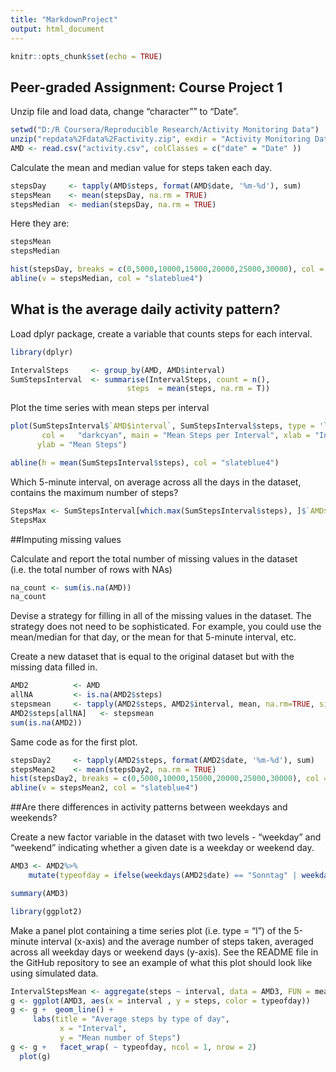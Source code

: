 ---
title: "MarkdownProject"
output: html_document
---

```{r setup, include=FALSE}
knitr::opts_chunk$set(echo = TRUE)
```

## Peer-graded Assignment: Course Project 1

Unzip file and load data, change "character"" to "Date".


```{r}
setwd("D:/R Coursera/Reproducible Research/Activity Monitoring Data")
unzip("repdata%2Fdata%2Factivity.zip", exdir = "Activity Monitoring Data")
AMD <- read.csv("activity.csv", colClasses = c("date" = "Date" ))

```

Calculate the mean and median value for steps taken each day.

```{r}
stepsDay     <- tapply(AMD$steps, format(AMD$date, '%m-%d'), sum) 
stepsMean    <- mean(stepsDay, na.rm = TRUE)
stepsMedian  <- median(stepsDay, na.rm = TRUE)
```

Here they are:

```{r}
stepsMean
stepsMedian

```

```{r graphic, echo=FALSE}
hist(stepsDay, breaks = c(0,5000,10000,15000,20000,25000,30000), col = "darkcyan", xlab = "Steps per Day", main = "Frequency of Steps per Day")
abline(v = stepsMedian, col = "slateblue4")

```

## What is the average daily activity pattern?

Load dplyr package, create a variable that counts steps for each interval.

```{r load pack, echo=FALSE}
library(dplyr)
```

```{r}
IntervalSteps     <- group_by(AMD, AMD$interval)
SumStepsInterval  <- summarise(IntervalSteps, count = n(), 
                          steps  = mean(steps, na.rm = T))
```

Plot the time series with mean steps per interval

```{r time series}
plot(SumStepsInterval$`AMD$interval`, SumStepsInterval$steps, type = 'l', 
       col =   "darkcyan", main = "Mean Steps per Interval", xlab = "Interval", 
      ylab = "Mean Steps")

abline(h = mean(SumStepsInterval$steps), col = "slateblue4")
```

Which 5-minute interval, on average across all the days in the dataset, contains the maximum number of steps?

```{r}
StepsMax <- SumStepsInterval[which.max(SumStepsInterval$steps), ]$`AMD$interval`
StepsMax
```

##Imputing missing values

Calculate and report the total number of missing values in the dataset (i.e. the total number of rows with NAs)

```{r}
na_count <- sum(is.na(AMD))
na_count 
```

Devise a strategy for filling in all of the missing values in the dataset. The strategy does not need to be sophisticated. For example, you could use the mean/median for that day, or the mean for that 5-minute interval, etc.

Create a new dataset that is equal to the original dataset but with the missing data filled in.

```{r}
AMD2          <- AMD
allNA         <- is.na(AMD2$steps)
stepsmean     <- tapply(AMD2$steps, AMD2$interval, mean, na.rm=TRUE, simplify = TRUE)
AMD2$steps[allNA]   <- stepsmean
sum(is.na(AMD2))
```

Same code as for the first plot.

```{r plot2, echo=FALSE}
stepsDay2     <- tapply(AMD2$steps, format(AMD2$date, '%m-%d'), sum) 
stepsMean2    <- mean(stepsDay2, na.rm = TRUE)
hist(stepsDay2, breaks = c(0,5000,10000,15000,20000,25000,30000), col = "darkcyan", xlab = "Steps per Day", main = "Frequency of Steps per Day")
abline(v = stepsMean2, col = "slateblue4")
```

##Are there differences in activity patterns between weekdays and weekends?

Create a new factor variable in the dataset with two levels - "weekday" and "weekend" indicating whether a given date is a weekday or weekend day.

```{r}
AMD3 <- AMD2%>%
    mutate(typeofday = ifelse(weekdays(AMD2$date) == "Sonntag" | weekdays(AMD2$date)     == "Samstag", "Weekend", "Weekday"))

summary(AMD3)
```

```{r package, echo=FALSE}
library(ggplot2)
```

Make a panel plot containing a time series plot (i.e. type = "l") of the 5-minute interval (x-axis) and the average number of steps taken, averaged across all weekday days or weekend days (y-axis). See the README file in the GitHub repository to see an example of what this plot should look like using simulated data.

```{r}
IntervalStepsMean <- aggregate(steps ~ interval, data = AMD3, FUN = mean, na.rm = TRUE)
g <- ggplot(AMD3, aes(x = interval , y = steps, color = typeofday)) 
g <- g +  geom_line() +
     labs(title = "Average steps by type of day", 
           x = "Interval", 
           y = "Mean number of Steps") 
g <- g +   facet_wrap( ~ typeofday, ncol = 1, nrow = 2) 
  plot(g)
```